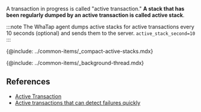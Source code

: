 A transaction in progress is called "active transaction." **A stack that has been regularly dumped by an active transaction is called active stack**.

:::note
The WhaTap agent dumps active stacks for active transactions every 10 seconds (optional) and sends them to the server. `active_stack_second=10`
:::

{@include: ../common-items/_compact-active-stacks.mdx}

{@include: ../common-items/_background-thread.mdx} 

## References

-   [Active Transaction](https://brunch.co.kr/@leedongins/152)  
-   [Active transactions that can detect failures quickly](https://brunch.co.kr/@leedongins/31)
